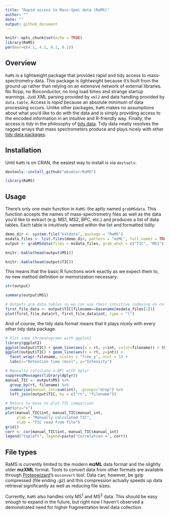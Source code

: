 ```yaml
---
title: "Rapid access to Mass-Spec data (RaMS)"
author: ""
date: ""
output: github_document
---
```


```r
knitr::opts_chunk$set(echo = TRUE)
library(RaMS)
par(mar=c(4.1, 4.1, 0.1, 0.1))
```

## Overview

`RaMS` is a lightweight package that provides rapid and tidy access to 
mass-spectrometry data. This package is *lightweight* because it's built from
the ground up rather than relying on an extensive network of external libraries.
No Rcpp, no Bioconductor, no long load times and strange startup warnings. 
Just XML parsing provided by `xml2` and data handling
provided by `data.table`. Access is *rapid* because an absolute minimum of data
processing occurs. Unlike other packages, `RaMS` makes no assumptions about
what you'd like to do with the data and is simply providing access to the
encoded information in an intuitive and R-friendly way. Finally, the access is
*tidy* in the philosophy of [tidy data](https://r4ds.had.co.nz/tidy-data.html).
Tidy data neatly resolves the ragged arrays that mass spectrometers produce and
plays nicely with other [tidy data packages](https://www.tidyverse.org/).

## Installation

Until `RaMS` is on CRAN, the easiest way to install is via `devtools`:

```r
devtools::install_github("wkumler/RaMS")

library(RaMS)
```

## Usage

There's only one main function in `RaMS`: the aptly named `grabMSdata`. This
function accepts the names of mass-spectrometry files as well as the data you'd
like to extract (e.g. MS1, MS2, BPC, etc.) and produces a list of data tables.
Each table is intuitively named within the list and formatted tidily:

```r
demo_dir <- system.file("extdata", package = "RaMS")
msdata_files <- list.files(demo_dir, pattern = "mzML", full.names = TRUE)
output <- grabMSdata(files = msdata_files, grab_what = c("TIC", "MS1"))
```

```r
knitr::kable(head(output$MS1))

knitr::kable(head(output$TIC))
```

This means that the basic R functions work exactly as we expect them to, no
new method definition or memorization necessary:

```r
str(output)

summary(output$MS1)

# Outputs are data.tables so we can use their intuitive indexing on column name
first_file_data <- output$TIC[filename==basename(msdata_files[1])]
plot(first_file_data$rt, first_file_data$int, type = "l")
```

And of course, the tidy data format means that it plays nicely with every other
tidy data package.

```r
# Plot some chromatograms with ggplot2
library(ggplot2)
ggplot(output$TIC) + geom_line(aes(x = rt, y=int, color=filename)) + theme(legend.position="top")
ggplot(output$TIC) + geom_line(aes(x = rt, y=int)) +
  facet_wrap(~filename, scales = "free_y", ncol = 1) +
  labs(x="Retention time (min)", y="Intensity")

# Manually calculate a BPC with dplyr
suppressMessages(library(dplyr))
manual_TIC <- output$MS1 %>%
  group_by(rt, filename) %>%
  summarise(manual_int=sum(int), .groups="drop") %>%
  left_join(output$TIC, by = c("rt", "filename"))

# Return to base to plot TIC comparison
par(pty="s")
plot(manual_TIC$int, manual_TIC$manual_int, 
     ylab = "Manually calculated TIC",
     xlab = "TIC read from file")
grid()
corr <- cor(manual_TIC$int, manual_TIC$manual_int)
legend("topleft", legend=paste("Correlation =", corr))
```

## File types

RaMS is currently limited to the modern **mzML** data format and the slightly 
older **mzXML** format. Tools to convert data from other formats are available
through [Proteowizard](http://proteowizard.sourceforge.net/tools.shtml)'s 
`msconvert` tool. Data can, however, be gzip compressed (file ending .gz) and
this compression actually speeds up data retrieval significantly as well as
reducing file sizes.

Currently, `RaMS` also handles only MS<sup>1</sup> and MS<sup>2</sup> data. This should be easy enough
to expand in the future, but right now I haven't observed a demonstrated need
for higher fragmentation level data collection.

